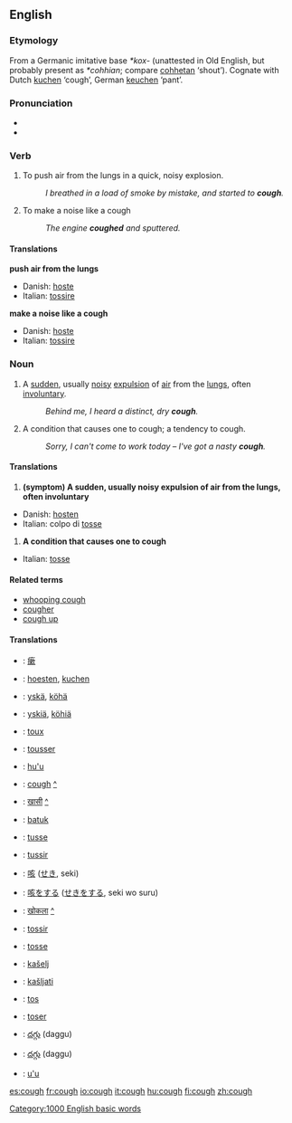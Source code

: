 ==English==

===Etymology===
From a Germanic imitative base ''*kox-'' (unattested in Old English, but probably present as ''*cohhian''; compare [[cohhetan]] ‘shout’).  Cognate with Dutch [[kuchen]] ‘cough’, German [[keuchen]] ‘pant’.

===Pronunciation===
*{{IPA|/kɒf/}}
*{{audio|en-us-cough.ogg|Audio (US)}}

===Verb===
{{en-verb}}

# To push air from the lungs in a quick, noisy explosion.
#:''I breathed in a load of smoke by mistake, and started to '''cough'''.''
# To make a noise like a cough
#:''The engine '''coughed''' and sputtered.''

====Translations====

'''push air from the lungs'''

{{top}}
*Danish: [[hoste]]
*Italian: [[tossire]]
{{mid}}

{{bottom}}

'''make a noise like a cough'''

{{top}}
*Danish: [[hoste]]
*Italian: [[tossire]]
{{mid}}

{{bottom}}

===Noun===
{{en-noun}}

# {{symptom}} A [[sudden]], usually [[noisy]] [[expulsion]] of [[air]] from the [[lungs]], often [[involuntary]].
#:''Behind me, I heard a distinct, dry '''cough'''.''
# A condition that causes one to cough; a tendency to cough.
#:''Sorry, I can't come to work today – I've got a nasty '''cough'''.''

====Translations====

# '''(symptom) A sudden, usually noisy expulsion of air from the lungs, often involuntary'''

{{top}}
*Danish: [[hosten]]
*Italian: colpo di [[tosse]] {{f}}
{{mid}}

{{bottom}}

# '''A condition that causes one to cough'''

{{top}}
*Italian: [[tosse]] {{f}}
{{mid}}

{{bottom}}

====Related terms====
*[[whooping cough]]
*[[cougher]]
*[[cough up]]

====Translations====


{{checktrans}}

*{{ttbc|Chinese Characters}}: [[瘶]]
*{{ttbc|Dutch}}: [[hoesten]], [[kuchen]]
*{{ttbc|Finnish}}: [[yskä]], [[köhä]]
*{{ttbc|Finnish}}: [[yskiä]], [[köhiä]]
*{{ttbc|French}}: [[toux]] {{m}}
*{{ttbc|French}}: [[tousser]]
*{{ttbc|Guaraní}}: [[hu'u]]
*{{ttbc|Gujarati}}: [[cough]] [[:gu:ઉધરસ|^]]
*{{ttbc|Hindi}}: [[खासी]] [[:hi:खासी|^]]
*{{ttbc|Indonesian}}: [[batuk]]
*{{ttbc|Interlingua}}: [[tusse]]
*{{ttbc|Interlingua}}: [[tussir]]
*{{ttbc|Japanese}}: [[咳]] ([[せき]], seki)
*{{ttbc|Japanese}}: [[咳]]をする ([[せき]]をする, seki wo suru)
*{{ttbc|Marathi}}: [[खोकला]] [[:mr:खोकला|^]]
*{{ttbc|Portuguese}}: [[tossir]]
*{{ttbc|Portuguese}}: [[tosse]] {{f}}
*{{ttbc|Slovene}}: [[kašelj]] {{m}}
*{{ttbc|Slovene}}: [[kašljati]]
*{{ttbc|Spanish}}: [[tos]] {{m}}
*{{ttbc|Spanish}}: [[toser]]
*{{ttbc|Telugu}}: [[దగ్గు]] (daggu)
*{{ttbc|Telugu}}: [[దగ్గు]] (daggu)
*{{ttbc|Tupinambá}}: [[u'u]]


[[Category:1000 English basic words]]

[[es:cough]]
[[fr:cough]]
[[io:cough]]
[[it:cough]]
[[hu:cough]]
[[fi:cough]]
[[zh:cough]]